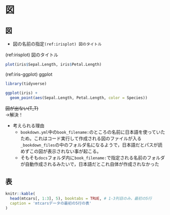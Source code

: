 # 図 {#figure}

## 図 {#figure_fig}
* 図の名前の指定`(ref:irisplot) 図のタイトル`

(ref:irisplot) 図のタイトル

```r
plot(iris$Sepal.Length, iris$Petal.Length)
```

(ref:iris-ggplot) ggplot

```r
library(tidyverse)
```

```r
ggplot(iris) +
  geom_point(aes(Sepal.Length, Petal.Length, color = Species))
```


~~図が出ない(T_T)~~  
→解決！

* 考えられる理由
    + `bookdown.yml`中の`book_filename:`のところの名前に日本語を使っていたため。これはコード実行して作成される図のファイルが入る`_bookdown_files`の中のフォルダ名になるようで，日本語だとパスが読めずこの図が表示されない事が起こる。
    + そもそも`docs`フォルダ内に`book_filename:`で指定される名前のフォルダが自動作成されるみたいで，日本語だとこれ自体が作成されなかった

## 表 {#figure_table}

```r
knitr::kable(
  head(mtcars[, 1:3], 5), booktabs = TRUE, # 1-3列目のみ，最初の5行
  caption = 'mtcarsデータの最初の5行の表'
)
```



